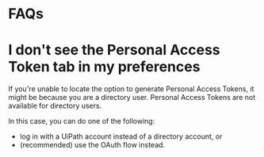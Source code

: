 ﻿# FAQs

# I don't see the Personal Access Token tab in my preferences

If you're unable to locate the option to generate Personal Access Tokens, it might be because you are a directory user. Personal Access Tokens are not available for directory users.

In this case, you can do one of the following:

* log in with a UiPath account instead of a directory account, or
* (recommended) use the OAuth flow instead.
